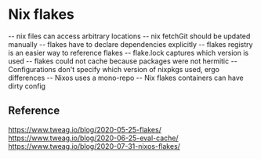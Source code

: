 = Nix flakes =

-- nix files can access arbitrary locations
-- nix fetchGit should be updated manually
-- flakes have to declare dependencies explicitly
-- flakes registry is an easier way to reference flakes
-- flake.lock captures which version is used
-- flakes could not cache because packages were not hermitic
-- Configurations don't specify which version of nixpkgs used, ergo differences
-- Nixos uses a mono-repo
-- Nix flakes containers can have dirty config

== Reference ==
[[https://www.tweag.io/blog/2020-05-25-flakes/]]
[[https://www.tweag.io/blog/2020-06-25-eval-cache/]]
[[https://www.tweag.io/blog/2020-07-31-nixos-flakes/]]
